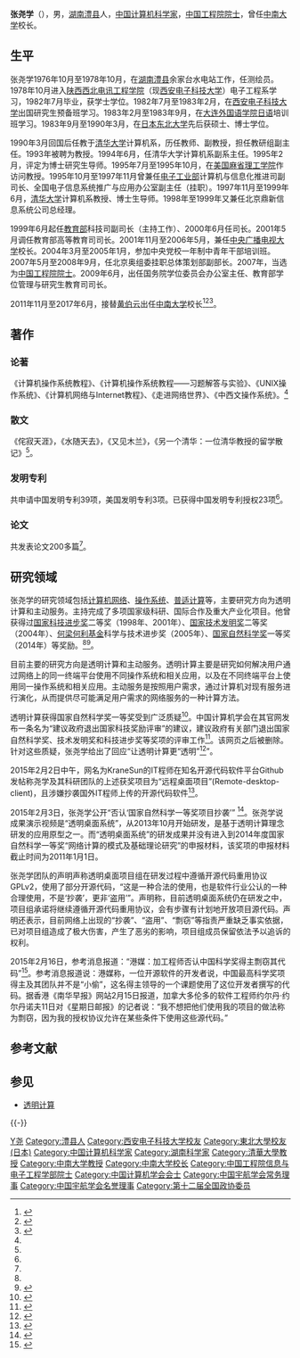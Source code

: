 '''张尧学'''（{{bd|1956年|1月}}），男，[[湖南|湖南]][[澧县|澧县]]人，[[中华人民共和国|中国]][[计算机科学家|计算机科学家]]，[[中国工程院院士|中国工程院院士]]，曾任[[中南大学|中南大学]]校长。

== 生平 ==
张尧学1976年10月至1978年10月，在[[湖南|湖南]][[澧县|澧县]]余家台水电站工作，任测绘员。1978年10月进入[[陕西|陕西]][[西北电讯工程学院|西北电讯工程学院]]（现[[西安电子科技大学|西安电子科技大学]]）电子工程系学习，1982年7月毕业，获学士学位。1982年7月至1983年2月，在[[西安电子科技大学|西安电子科技大学]]出国研究生预备班学习。1983年2月至1983年9月，在[[大连外国语学院|大连外国语学院]][[日语|日语]]培训班学习。1983年9月至1990年3月，在[[日本东北大学|日本东北大学]]先后获硕士、博士学位。

1990年3月回国后任教于[[清华大学|清华大学]]计算机系，历任教师、副教授，担任教研组副主任。1993年被聘为教授。1994年6月，任清华大学计算机系副系主任。1995年2月，评定为博士研究生导师。1995年7月至1995年10月，在[[美国|美国]][[麻省理工学院|麻省理工学院]]作访问教授。1995年10月至1997年11月曾兼任[[中华人民共和国电子工业部|电子工业部]]计算机与信息化推进司副司长、全国电子信息系统推广与应用办公室副主任（挂职）。1997年11月至1999年6月，[[清华大学|清华大学]]计算机系教授、博士生导师。1998年至1999年又兼任北京鼎新信息系统公司总经理。

1999年6月起任[[中华人民共和国教育部|教育部]]科技司副司长（主持工作）、2000年6月任司长。2001年5月调任教育部高等教育司司长。2001年11月至2006年5月，兼任[[中央广播电视大学|中央广播电视大学]]校长。2004年3月至2005年1月，参加中央党校一年制中青年干部培训班。2007年5月至2008年9月，任北京奥组委挂职总体策划部副部长。2007年，当选为[[中国工程院院士|中国工程院院士]]。2009年6月，出任国务院学位委员会办公室主任、教育部学位管理与研究生教育司司长。

2011年11月至2017年6月，接替[[黄伯云|黄伯云]]出任[[中南大学|中南大学]]校长<ref name=tsinghua>{{cite web|url=http://media.cs.tsinghua.edu.cn/~zyx/|title=张尧学的个人主页|publisher=清华大学|accessdate=2015-01-29|archive-date=2017-12-01|archive-url=https://web.archive.org/web/20171201081012/http://media.cs.tsinghua.edu.cn/~zyx/|dead-url=yes}}</ref><ref name=govnews>{{cite web|url=http://www.gov.cn/rsrm/2011-11/03/content_1985110.htm|title=张尧学任中南大学校长|publisher=中国政府网|date=2011-11-03|access-date=2015-01-12|archive-date=2019-08-02|archive-url=https://web.archive.org/web/20190802193126/http://www.gov.cn/rsrm/2011-11/03/content_1985110.htm}}</ref><ref name=jiaoyunews>{{cite web|url=http://www.jyb.cn/info/jyzck/201111/t20111115_463730.html|title=中共教育部党组关于张尧学、黄伯云同志职务任免的通知|publisher=中国教育新闻网|access-date=2015-01-29|archive-url=https://web.archive.org/web/20160304120627/http://www.jyb.cn/info/jyzck/201111/t20111115_463730.html|archive-date=2016-03-04|dead-url=yes}}</ref>。

== 著作 ==
=== 论著 ===
《计算机操作系统教程》、《计算机操作系统教程——习题解答与实验》、《UNIX操作系统》、《计算机网络与Internet教程》、《走进网络世界》、《中西文操作系统》。<ref name=tsinghua />

=== 散文=== 
《侘寂天涯》，《水随天去》，《又见木兰》，《另一个清华：一位清华教授的留学散记》<ref name=tsinghua />。

=== 发明专利 ===
共申请中国发明专利39项，美国发明专利3项。已获得中国发明专利授权23项<ref name=tsinghua />。

=== 论文 ===
共发表论文200多篇<ref name=tsinghua />。

== 研究领域 ==
张尧学的研究领域包括[[计算机网络|计算机网络]]、[[操作系统|操作系统]]、[[普适计算|普适计算]]等，主要研究方向为透明计算和主动服务。主持完成了多项国家级科研、国际合作及重大产业化项目。他曾获得过[[国家科技进步奖|国家科技进步奖]]二等奖（1998年、2001年）、[[国家技术发明奖|国家技术发明奖]]二等奖（2004年）、[[何梁何利基金|何梁何利基金]]科学与技术进步奖（2005年）、[[国家自然科学奖|国家自然科学奖]]一等奖（2014年）等奖励。<ref name=tsinghua /><ref>{{cite web|url=http://news.qq.com/a/20150109/031729.htm|title=张尧学透明计算项目获国家自然科学奖一等奖|date=2015-01-09|publisher=腾讯新闻|access-date=2015-01-12|archive-date=2021-04-21|archive-url=https://web.archive.org/web/20210421134403/https://news.qq.com/a/20150109/031729.htm}}</ref>。

目前主要的研究方向是透明计算和主动服务。透明计算主要是研究如何解决用户通过网络上的同一终端平台使用不同操作系统和相关应用，以及在不同终端平台上使用同一操作系统和相关应用。主动服务是按照用户需求，通过计算机对现有服务进行演化，从而提供尽可能满足用户需求的网络服务的一种计算方法。

透明计算获得国家自然科学奖一等奖受到广泛质疑<ref name= "国家自然科学一等奖惹争议 ">{{cite web|url=http://www.infzm.com/content/107509|title=国家自然科学一等奖惹争议 “透明计算”仍不透明”|publisher=南方周末|access-date=2015-02-03|archive-date=2019-08-05|archive-url=https://web.archive.org/web/20190805014007/http://www.infzm.com/content/107509}}</ref>。中国计算机学会在其官网发布一条名为“建议政府退出国家科技奖励评审”的建议，建议政府有关部门退出国家自然科学奖、技术发明奖和科技进步奖等奖项的评审工作<ref name= "CCF ">{{cite web|url=http://news.ifeng.com/a/20150122/42993698_0.shtml|title=中国计算机学会建议政府退出国家科技奖励评审|publisher=凤凰网|access-date=2015-02-03|archive-date=2019-08-03|archive-url=https://web.archive.org/web/20190803214735/http://news.ifeng.com/a/20150122/42993698_0.shtml}}</ref>。该网页之后被删除。针对这些质疑，张尧学给出了回应“让透明计算更“透明”<ref name= response >{{cite web|url=http://www.wokeji.com/kjrw/xwrw/201501/t20150128_951598.shtml|title=让透明计算更“透明”|publisher=科技日报|access-date=2015-01-29|archive-date=2016-03-04|archive-url=https://web.archive.org/web/20160304122544/http://www.wokeji.com/kjrw/xwrw/201501/t20150128_951598.shtml}}</ref>”。

2015年2月2日中午，网名为KraneSun的IT程师在知名开源代码软件平台Github发帖称尧学及其科研团队的上述获奖项目为“远程桌面项目”(Remote-desktop-client)，且涉嫌抄袭国外IT程师上传的开源代码软件<ref name=抄袭开源>{{cite web|url=http://news.ittime.com.cn/news/news_3562.shtml|title=国家自然科学一等奖项目被曝涉嫌抄袭开源软件|publisher=IT时代网|access-date=2015-02-03|archive-date=2019-08-02|archive-url=https://web.archive.org/web/20190802195429/http://news.ittime.com.cn/news/news_3562.shtml}}</ref>。

2015年2月3日，张尧学公开“否认‘国家自然科学一等奖项目抄袭’” <ref name=否认抄袭>{{cite web |url=http://news.ifeng.com/a/20150204/43091508_0.shtml |title=中南大学校长否认“国家自然科学一等奖项目抄袭” |publisher=凤凰网 |access-date=2015-02-04 |archive-date=2021-04-14 |archive-url=https://web.archive.org/web/20210414180448/http://news.ifeng.com/a/20150204/43091508_0.shtml }}</ref>。张尧学说成果演示视频是“透明桌面系统”，从2013年10月开始研发，是基于透明计算理念研发的应用原型之一。而“透明桌面系统”的研发成果并没有进入到2014年度国家自然科学一等奖“网络计算的模式及基础理论研究”的申报材料，该奖项的申报材料截止时间为2011年1月1日。

张尧学团队的声明声称透明桌面项目组在研发过程中遵循开源代码重用协议GPLv2，使用了部分开源代码，“这是一种合法的使用，也是软件行业公认的一种合理使用，不是‘抄袭’，更非‘盗用’”。声明称，目前透明桌面系统仍在研发之中，项目组承诺将继续遵循开源代码重用协议，会有步骤有计划地开放项目源代码。声明还表示，目前网络上出现的“抄袭”、“盗用”、“剽窃”等指责严重缺乏事实依据，已对项目组造成了极大伤害，产生了恶劣的影响，项目组成员保留依法予以追诉的权利。

2015年2月16日，参考消息报道：“港媒：加工程师否认中国科学奖得主剽窃其代码”<ref name=参考消息>{{cite web |url=http://china.cankaoxiaoxi.com/2015/0216/671787.shtml |title=港媒：加工程师否认中国科学奖得主剽窃其代码 |publisher=参考消息 |access-date=2015-02-27 |archive-date=2015-07-07 |archive-url=https://web.archive.org/web/20150707153746/http://china.cankaoxiaoxi.com/2015/0216/671787.shtml }}</ref>。参考消息报道说：港媒称，一位开源软件的开发者说，中国最高科学奖项得主及其团队并不是“小偷”，这名得主领导的一个课题使用了这位开发者撰写的代码。据香港《南华早报》网站2月15日报道，加拿大多伦多的软件工程师约尔丹·约尔丹诺夫11日对《星期日邮报》的记者说：“我不想把他们使用我的项目的做法称为剽窃，因为我的授权协议允许在某些条件下使用这些源代码。”

== 参考文献 ==
{{Reflist|2}}

== 参见 ==
* [[透明计算|透明计算]]

{{-}}
{{start box}}
{{s-edu}}
{{s-before|[[黄伯云|黄伯云]]}}
{{s-title|[[中南大学|中南大学]]校长|2011年10月－2017年6月}}
{{s-after|[[田红旗|田红旗]]}}
{{end box}}

{{中国计算机学会会士}}
{{中国工程院信息与电子工程学部院士}}
{{中南大学}}
{{Navboxes
| title  = 张尧学在[[中国宇航学会|中国宇航学会]]的职务
| list1  =
{{中国宇航学会第四届理事会}}
{{中国宇航学会第五届理事会}}
}}
{{Navboxes
| title  = 张尧学在[[全国科学技术名词审定委员会|全国科学技术名词审定委员会]]的职务
| list1  =
{{全国科学技术名词审定委员会第四届全国委员会}}
}}

{{normdaten}}

{{DEFAULTSORT:Zhang张}}
[[Category:张姓|Y尧]]
[[Category:澧县人|Category:澧县人]]
[[Category:西安电子科技大学校友|Category:西安电子科技大学校友]]
[[Category:東北大學校友_(日本)|Category:東北大學校友 (日本)]]
[[Category:中国计算机科学家|Category:中国计算机科学家]]
[[Category:湖南科学家|Category:湖南科学家]]
[[Category:清華大學教授|Category:清華大學教授]]
[[Category:中南大学教授|Category:中南大学教授]]
[[Category:中南大学校长|Category:中南大学校长]]
[[Category:中国工程院信息与电子工程学部院士|Category:中国工程院信息与电子工程学部院士]]
[[Category:中国计算机学会会士|Category:中国计算机学会会士]]
[[Category:中国宇航学会常务理事|Category:中国宇航学会常务理事]]
[[Category:中国宇航学会名誉理事|Category:中国宇航学会名誉理事]]
[[Category:第十二届全国政协委员|Category:第十二届全国政协委员]]